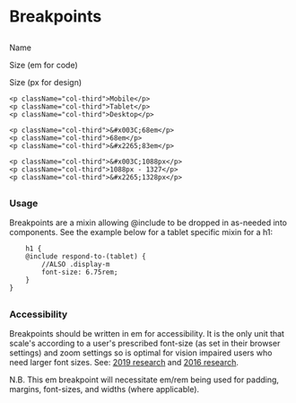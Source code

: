 
<Meta title="Tokens/Breakpoints" />
<style>
    {`
    #usage {
       margin-top: var(--m);
    }
    `}
</style>

# Breakpoints
##
<div className="sb-unstyled text-data grid-section">
    <p className="text-data-heading col-third">Name</p>
    <p className="text-data-heading col-third">Size (em for code)</p>
    <p className="text-data-heading col-third">Size (px for design)</p>

    <p className="col-third">Mobile</p>
    <p className="col-third">Tablet</p>
    <p className="col-third">Desktop</p>

    <p className="col-third">&#x003C;68em</p>
    <p className="col-third">68em</p>
    <p className="col-third">&#x2265;83em</p>

    <p className="col-third">&#x003C;1088px</p>
    <p className="col-third">1088px - 1327</p>
    <p className="col-third">&#x2265;1328px</p>
</div>

##

### Usage
Breakpoints are a mixin allowing @include to be dropped in as-needed into components. See the example below for a tablet specific mixin for a h1:

```
    h1 {
    @include respond-to-(tablet) {
        //ALSO .display-m
        font-size: 6.75rem;
    }
}
```

##

### Accessibility

Breakpoints should be written in em for accessibility. It is the only unit that scale's according to a user's prescribed font-size (as set in their browser settings) and zoom settings so is optimal for vision impaired users who need larger font sizes. See: <a href="https://medium.com/zoosk-engineering/to-em-or-not-to-em-that-is-the-media-query-question-22f4a65e9747" target="_blank" title="2019 research demonstrates em is most accessible unit for breakpoints">2019 research</a> and <a href="https://zellwk.com/blog/media-query-units/" target="_blank" title="2016 research demonstrates em is most accessible unit for breakpoints"> 2016 research</a>.

N.B. This em breakpoint will necessitate em/rem being used for padding, margins, font-sizes, and widths (where applicable). 